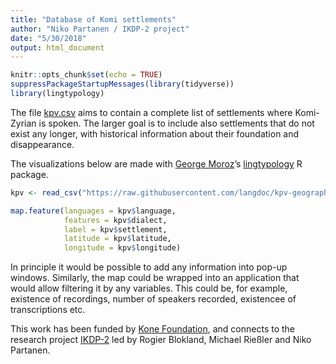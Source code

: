 ```yaml
---
title: "Database of Komi settlements"
author: "Niko Partanen / IKDP-2 project"
date: "5/30/2018"
output: html_document
---
```


```r
knitr::opts_chunk$set(echo = TRUE)
suppressPackageStartupMessages(library(tidyverse))
library(lingtypology)
```

The file [kpv.csv](https://github.com/langdoc/kpv-geography/blob/master/kpv.csv) aims to contain a complete list of settlements where Komi-Zyrian is spoken. The larger goal is to include also settlements that do not exist any longer, with historical information about their foundation and disappearance.

The visualizations below are made with [George Moroz](https://github.com/agricolamz)'s [lingtypology](https://github.com/ropensci/lingtypology) R package.

```r
kpv <- read_csv("https://raw.githubusercontent.com/langdoc/kpv-geography/master/kpv.csv", col_types = "ciddcccccc")

map.feature(languages = kpv$language,
            features = kpv$dialect,
            label = kpv$settlement,
            latitude = kpv$latitude,
            longitude = kpv$longitude)
```

In principle it would be possible to add any information into pop-up windows. Similarly, the map could be wrapped into an application that would allow filtering it by any variables. This could be, for example, existence of recordings, number of speakers recorded, existencee of transcriptions etc.

This work has been funded by [Kone Foundation](https://koneensaatio.fi/), and connects to the research project [IKDP-2](https://langdoc.github.io/IKDP-2/) led by Rogier Blokland, Michael Rießler and Niko Partanen.